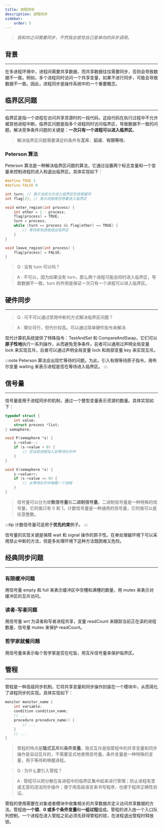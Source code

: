 ---
title: 进程同步
description: 进程同步
sidebar:
    order: 5
---

> _我和你之间需要同步，不然我总感觉自己是单向的异步调用。_

## 背景

---

在多进程环境中，进程间需要共享数据，而共享数据往往需要同步，否则会导致数据不一致。例如，多个进程同时访问一个共享变量，如果不进行同步，可能会导致数据不一致。因此，进程同步是操作系统中的一个重要概念。

## 临界区问题

---

临界区是指一个进程在访问共享资源时的一段代码，这段代码在执行过程中不允许被其他进程中断。临界区问题是指多个进程同时访问临界区，导致数据不一致的问题。解决竞争条件问题的关键是：**一次只有一个进程可以进入临界区**。

> 解决临界区问题需要满足的条件有**互斥**、**前进**、**有限等待**。

### Peterson 算法

Peterson 算法是一种解决临界区问题的算法，它通过设置两个标志变量和一个变量来控制进程的进入和退出临界区。具体实现如下：

```c
#define TRUE 1
#define FALSE 0

int turn; // 表示当前允许进入临界区的进程编号
int flag[2]; // 表示进程是否想要进入临界区

void enter_region(int process) {
    int other = 1 - process;
    flag[process] = TRUE;
    turn = process;
    while (turn == process && flag[other] == TRUE) {
        // 等待其他进程退出临界区
    }
}

void leave_region(int process) {
    flag[process] = FALSE;
}
```

> Q : 没有 turn 可以吗？

> A : 不可以，因为如果没有 turn，那么两个进程可能会同时进入临界区，导致数据不一致。turn 的作用是保证一次只有一个进程可以进入临界区。

## 硬件同步

---

> Q : 可不可以通过禁用中断的方式解决临界区问题？

> A : 理论可行，但代价较高。可以通过简单硬件指令来解决.

现代计算机系统提供了特殊指令：TestAndSet 和 CompareAndSwap，它们可以**原子性地**执行一系列操作，从而避免竞争条件。前者可以通用过声明全局变量 lock 来实现互斥，后者可以通过声明全局变量 lock 和局部变量 key 来实现互斥。

:::note
Peterson 算法会出现忙等待的问题。为此，引入有限等待原子指令，用布尔变量 waiting 来表示进程是否在等待进入临界区。
:::

## 信号量

---

信号量是用于进程同步的机制，通过一个整型变量表示资源的数量。具体实现如下：

```c
typedef struct {
    int value;
    struct process *list;
} semaphore;

void P(semaphore *s) {
    s->value--;
    if (s->value < 0) {
        // 将当前进程加入到等待队列中
    }
}

void V(semaphore *s) {
    s->value++;
    if (s->value <= 0) {
        // 从等待队列中唤醒一个进程
    }
}
```

> 信号量可以分为**计数信号量**和**二进制信号量**。二进制信号量是一种特殊的信号量，它的值只有 0 和 1。计数信号量是一种通用的信号量，它的值可以是任意整数。

:::tip
计数信号量可适用于**优先约束**例子。
:::

信号量的实现关键是保障 wait 和 signal 操作的原子性。在单处理器环境下可以采用禁止中断的方法，但是多处理环境下这种方法既困难又危险。

## 经典同步问题

---

### 有限缓冲问题

用信号量 empty 和 full 来表示缓冲区中空槽和满槽的数量，用 mutex 来表示对缓冲区的互斥访问。

### 读者-写者问题

用信号量 wrt 为读者和写者进程共享，变量 readCount 来跟踪当前正在读的进程数量，信号量 mutex 来保护 readCount。

### 哲学家就餐问题

用信号量来表示每个哲学家是否在吃饭，用互斥信号量来保护临界区。

## 管程

---

管程是一种高级同步机制，它将共享变量和同步操作封装在一个模块中，从而简化了进程同步的实现。具体实现如下：

```c
monitor monitor_name {
    int variable;
    condition condition_name;
    // ...
    procedure procedure_name() {
        // ...
    }
    // ...
}
```

> 管程的特点是**隐式互斥**和**条件变量**。隐式互斥是指管程中的共享变量和同步操作是自动互斥的，不需要显式地使用信号量。条件变量是一种特殊的变量，用于等待和唤醒进程。

> Q : 为什么要引入管程？

> A : 管程可以把分散在各进程中的临界区集中起来进行管理；防止进程有意或无意的违法同步操作；便于用高级语言来书写程序，也便于程序正确性验证。

管程的使用需要在对象或者模块中收集相关的共享数据并定义访问共享数据的方法。管程由**一个锁**、**0 或多个条件变量**和**一组过程**组成。管程的进入由一个入口队列控制，一个进程在进入管程之前必须先获得管程的锁，在进程退出管程时释放锁。
